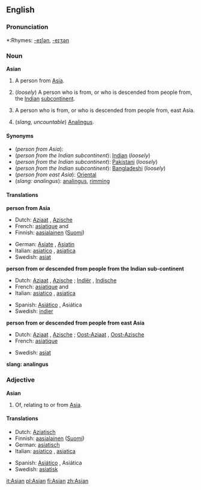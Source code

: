 ==English==

===Pronunciation===
*:Rhymes: [[Rhymes:English:-eɪʃǝn|-eɪʃǝn]], [[Rhymes:English:-eɪʒən|-eɪʒən]]

===Noun===
'''Asian'''

# A person from [[Asia]].
# {{UK}} (''loosely'') A person who is from, or who is descended from people from, the [[Indian]] [[subcontinent]].
# A person who is from, or who is descended from people from, east Asia.
# {{rfv-sense}} (''slang, uncountable'') [[Analingus]].

====Synonyms====
*(''person from Asia''):
*(''person from the Indian subcontinent''): [[Indian]] (''loosely'')
*(''person from the Indian subcontinent''): [[Pakistani]] (''loosely'')
*(''person from the Indian subcontinent''): [[Bangladeshi]] (''loosely'')
*(''person from east Asia''): [[Oriental]]
*(''slang: analingus''): [[analingus]], [[rimming]]

====Translations====
'''person from Asia'''
{{top}}
*Dutch: [[Aziaat]] {{m}}, [[Azische]] {{f}}
*French: [[asiatique]] {{m}} and {{f}}
*Finnish: [[aasialainen]] ([[:fi:aasialainen|Suomi]])
{{mid}}
*German: [[Asiate]] {{m}}, [[Asiatin]] {{f}}
*Italian: [[asiatico]] {{m}}, [[asiatica]] {{f}}
*Swedish: [[asiat]] {{c}}
{{bottom}}

'''person from or descended from people from the Indian sub-continent'''
{{top}}
*Dutch: [[Aziaat]] {{m}}, [[Azische]] {{f}}; [[Indiër]] {{m}}, [[Indische]] {{f}}
*French: [[asiatique]] {{m}} and {{f}}
*Italian: [[asiatico]] {{m}}, [[asiatica]] {{f}}
{{mid}}
*Spanish: [[Asiático]] {{m}}, Asiática {{f}}
*Swedish: [[indier]] {{c}}
{{bottom}}

'''person from or descended from people from east Asia'''
{{top}}
*Dutch: [[Aziaat]] {{m}}, [[Azische]] {{f}}; [[Oost-Aziaat]] {{m}}, [[Oost-Azische]] {{f}}
*French: [[asiatique]]
{{mid}}
*Swedish: [[asiat]] {{c}}
{{bottom}}

'''slang: analingus'''
{{top}}
{{mid}}
{{bottom}}

===Adjective===
'''Asian'''

# Of, relating to or from [[Asia]].

====Translations====
{{top}}
*Dutch: [[Aziatisch]]
*Finnish: [[aasialainen]] ([[:fi:aasialainen|Suomi]])
*German: [[asiatisch]]
*Italian: [[asiatico]] {{m}}, [[asiatica]] {{f}}
{{mid}}
*Spanish: [[Asiático]] {{m}}, Asiática {{f}}
*Swedish: [[asiatisk]]
{{bottom}}

[[it:Asian]]
[[pl:Asian]]
[[fi:Asian]]
[[zh:Asian]]